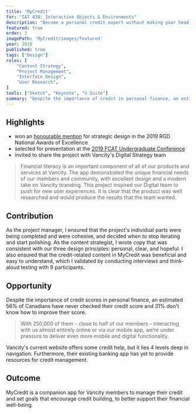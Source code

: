 ```yaml
---
title: 'MyCredit'
for: "IAT 438: Interactive Objects & Environments"
description: "Become a personal credit expert without making your head hurt."
featured: true
order: 3
imagePath: 'MyCredit/images/featured'
year: 2018
published: true
tags: ["Design"]
roles: [
	"Content Strategy",
	"Project Management",
	"Interface Design",
	"User Research",
]
tools: ["Sketch", "Keynote", "G Suite"]
summary: "Despite the importance of credit in personal finance, an estimated 56% of Canadians have never checked their credit score and 31% don't know how to improve their score (<a href='https://newsroom.bmo.com/2015-02-27-Out-of-Sight-Out-of-Mind-Over-Half-of-Canadians-Have-Never-Checked-Their-Credit-Score'>BMO, 2016</a>). We saw this as an opportunity to support people in learning about credit through a mobile app offered by Vancity, a local credit union. The project was extremely well-received by industry designers and Vancity directors, who invited us to present to their Digital Services team at their head office in Vancouver."
---
```



## Highlights

- won an [honourable mention](https://www.rgd.ca/2018/09/04/congratulations-to-our-2019-national-awards-of-excellence.php#docs-internal-guid-8b12db13-7fff-fd20-57be-3578a89ef87b) for strategic design in the 2019 RGD National Awards of Excellence
- selected for presentation at the [2019 FCAT Undergraduate Conference](https://www.sfu.ca/fcat/events/ugc/2019-fcat-undergraduate-conference.html)
- invited to share the project with Vancity's Digital Strategy team

<Blockquote source="Aaron Walker, Manager, User Experience at Vancity">
	Financial literacy is an important component of all of our products and
	services at Vancity. The app demonstrated the unique financial needs of our
	members and community, with excellent design and a modern take on Vancity
	branding. This project inspired our Digital team to push for new user
	experiences. It is clear that the product was well researched and would
	produce the results that the team wanted.
</Blockquote>

## Contribution

As the project manager, I ensured that the project's individual parts were being completed and were cohesive, and decided when to stop iterating and start polishing. As the content strategist, I wrote copy that was consistent with our three design principles: personal, clear, and hopeful. I also ensured that the credit-related content in MyCredit was beneficial and easy to understand, which I validated by conducting interviews and think-aloud testing with 9 participants.

## Opportunity

Despite the importance of credit scores in personal finance, an estimated 56% of Canadians have never checked their credit score and 31% don't know how to improve their score.

<MagicVideo source="vimeo" path="305425536" />

<Blockquote
	url="https://www.vancity.com/AboutVancity/GovernanceAndLeadership/OurReports/2017/"
	source="Vancity 2017 Annual Report"
>
	With 250,000 of them – close to half of our members – interacting with us
	almost entirely online or via our mobile app, we’re under pressure to deliver
	even more mobile and digital functionality.
</Blockquote>

Vancity's current website offers some credit help, but it lies 4 levels deep in navigation. Furthermore, their existing banking app has yet to provide resources for credit management.

## Outcome

MyCredit is a companion app for Vancity members to manage their credit and set goals that encourage credit building, to better support their financial well-being.

<MagicVideo source="vimeo" path="305425815" />

<Showcase
	path="MyCredit/videos/onboarding"
	type="video"
	source="cloudinary"
	orientation="media-left"
	content="Since credit is unfamiliar for so many people, the onboarding helps members learn a bit about credit while setting up the app."
/>

<Showcase
	path="MyCredit/videos/score_details"
	type="video"
	source="cloudinary"
	orientation="media-right"
	content="The Score Details screen provides members with an overview of their score, as well as a breakdown of what is influencing their score."
/>

<Showcase
	path="MyCredit/videos/learn"
	type="video"
	source="cloudinary"
	orientation="media-left"
	content="The Learn tab provides resources for members to better understand the five factors that influence their score, and how their financial activity is influencing their score."
/>

<Showcase
	path="MyCredit/videos/goals"
	type="video"
	source="cloudinary"
	orientation="media-right"
	content="The Goals tab allows members to track their progress, see the steps they need to take to improve their score, and set new goals."
/>
